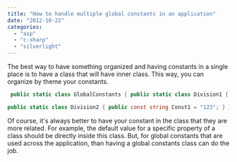 ```yaml
---
title: "How to handle multiple global constants in an application"
date: "2012-10-22"
categories: 
  - "asp"
  - "c-sharp"
  - "silverlight"
---
```


The best way to have something organized and having constants in a single place is to have a class that will have inner class. This way, you can organize by theme your constants.


```csharp
 public static class GlobalConstants { public static class Division1 { public const string Const1 = "123"; public const string Const2 = "qwe"; public const string Const3 = "asdfgh"; }

public static class Division2 { public const string Const1 = "123"; } } 
```

Of course, it's always better to have your constant in the class that they are more related. For example, the default value for a specific property of a class should be directly inside this class. But, for global constants that are used across the application, than having a global constants class can do the job.
